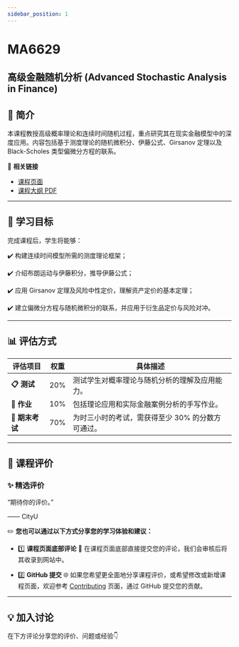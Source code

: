 ```yaml
---
sidebar_position: 1
---
```


# MA6629
## 高级金融随机分析 (Advanced Stochastic Analysis in Finance)

## **📘 简介**
本课程教授高级概率理论和连续时间随机过程，重点研究其在现实金融模型中的深度应用。内容包括基于测度理论的随机微积分、伊藤公式、Girsanov 定理以及 Black-Scholes 类型偏微分方程的联系。

🔗 **相关链接**
- [课程页面](https://www.cityu.edu.hk/catalogue/pg/202526/course/MA6629.htm)
- [课程大纲 PDF](https://www.cityu.edu.hk/catalogue/pg/202526/course/MA6629.pdf)

---

## **🎯 学习目标**

完成课程后，学生将能够：

✔️ 构建连续时间模型所需的测度理论框架；

✔️ 介绍布朗运动与伊藤积分，推导伊藤公式；

✔️ 应用 Girsanov 定理及风险中性定价，理解资产定价的基本定理；

✔️ 建立偏微分方程与随机微积分的联系，并应用于衍生品定价与风险对冲。

---

## **📊 评估方式**

| **评估项目**            | **权重** | **具体描述**                                                                                       |
|------------------------|---------|---------------------------------------------------------------------------------------------------|
| **📋 测试**             | 20%      | 测试学生对概率理论与随机分析的理解及应用能力。                                                       |
| **📂 作业**             | 10%      | 包括理论应用和实际金融案例分析的手写作业。                                                            |
| **📝 期末考试**         | 70%      | 为时三小时的考试，需获得至少 30% 的分数方可通过。                                                      |

---

## **💬 课程评价**

### ✨ **精选评价**
<div className={commentStyles.commentBox}>
    <p className={commentStyles.commentText}>
        “期待你的评价。”
    </p>
    <p className={commentStyles.commentAuthor}>—— CityU</p>
</div>

✏️ **您也可以通过以下方式分享您的学习体验和建议：**

- 1️⃣ **课程页面底部评论**
💬 在课程页面底部直接提交您的评论，我们会审核后将其收录到网站中。

- 2️⃣ **GitHub 提交**
🌐 如果您希望更全面地分享课程评价，或希望修改或新增课程页面，欢迎参考 [Contributing](/contributing) 页面，通过 GitHub 提交您的贡献。

---

## **💡 加入讨论**

在下方评论分享您的评价、问题或经验👇
<Utterances />